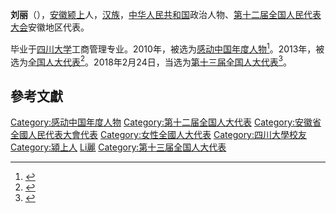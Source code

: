 {{Otheruses|other=已退役的[[中长跑|中长跑]]运动员|刘丽 (运动员)}}
'''刘丽'''（{{bd|1980年||}}），[[安徽|安徽]][[颍上|颍上]]人，[[汉族|汉族]]，[[中华人民共和国|中华人民共和国]]政治人物、[[第十二届全国人民代表大会|第十二届全国人民代表大会]]安徽地区代表。

毕业于[[四川大学|四川大学]]工商管理专业。2010年，被选为[[感动中国年度人物评选|感动中国年度人物]]<ref>{{cite news|title=感动中国2010候选人物：刘丽|url=http://news.sina.com.cn/c/2010-11-16/191421481625.shtml|accessdate=2013-04-07|newspaper=新浪网|archive-date=2020-09-26|archive-url=https://web.archive.org/web/20200926061407/http://news.sina.com.cn/c/2010-11-16/191421481625.shtml|dead-url=no}}</ref>。2013年，被选为[[全国人大代表|全国人大代表]]<ref>{{cite news|title=全国人大代表信息-刘丽|url= http://210.82.31.1:8084/delegate/viewDelegate.action?dbid=120940|accessdate=2013-03-28|newspaper=全国人大网}}{{Dead link|date=2019年12月 |bot=InternetArchiveBot |fix-attempted=yes }}</ref>。2018年2月24日，当选为[[第十三届全国人大代表|第十三届全国人大代表]]<ref>{{Cite web|title=（受权发布）中华人民共和国第十三届全国人民代表大会代表名单-中新网|url=http://www.chinanews.com/gn/2018/02-25/8453959.shtml|accessdate=2021-02-13|work=中新网|archive-date=2018-02-27|archive-url=https://web.archive.org/web/20180227031724/http://www.chinanews.com/gn/2018/02-25/8453959.shtml}}</ref>。

==參考文獻==
{{reflist}}

{{感動中國}}

{{DEFAULTSORT:Liu劉}}
[[Category:感动中国年度人物|Category:感动中国年度人物]]
[[Category:第十二届全国人大代表|Category:第十二届全国人大代表]]
[[Category:安徽省全國人民代表大會代表|Category:安徽省全國人民代表大會代表]]
[[Category:女性全國人大代表|Category:女性全國人大代表]]
[[Category:四川大學校友|Category:四川大學校友]]
[[Category:潁上人|Category:潁上人]]
[[Category:劉姓|Li麗]]
[[Category:第十三届全国人大代表|Category:第十三届全国人大代表]]


{{中国政治人物小作品}}